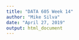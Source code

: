 ```yaml
---
title: "DATA 605 Week 14"
author: "Mike Silva"
date: "April 27, 2019"
output: html_document
---
```


